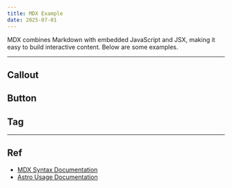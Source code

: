 ```yaml
---
title: MDX Example
date: 2025-07-01
---
```



MDX combines Markdown with embedded JavaScript and JSX, making it easy to build interactive content. Below are some examples.

---

## Callout

<Callout />

## Button

<CounterButton />

## Tag

<Tag />

---

## Ref

- [MDX Syntax Documentation](https://mdxjs.com/docs/what-is-mdx)
- [Astro Usage Documentation](https://docs.astro.build/en/guides/markdown-content/#markdown-and-mdx-pages)
